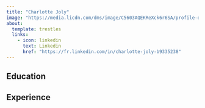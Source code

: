 ```yaml
---
title: "Charlotte Joly"
image: "https://media.licdn.com/dms/image/C5603AQEKReXck6r6SA/profile-displayphoto-shrink_200_200/0/1516787788025?e=2147483647&v=beta&t=52onAWP55MbE-0QYDUfhbzvaXieN6bAai9e0y-4-bW8"
about:
  template: trestles
  links: 
    - icon: linkedin
      text: Linkedin
      href: "https://fr.linkedin.com/in/charlotte-joly-b9335238"
---
```


## Education

## Experience

